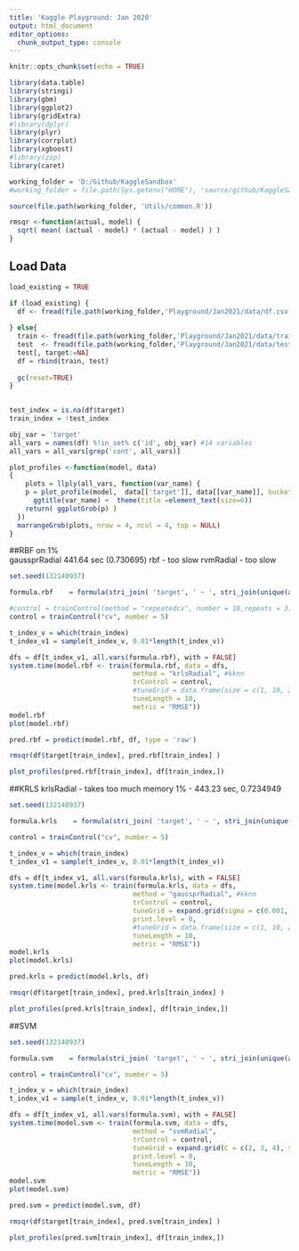 ---
title: 'Kaggle Playground: Jan 2020'
output: html_document
editor_options: 
  chunk_output_type: console
---

```{r setup, include=FALSE}
knitr::opts_chunk$set(echo = TRUE)

library(data.table)
library(stringi)
library(gbm)
library(ggplot2)
library(gridExtra)
#library(dplyr)
library(plyr)
library(corrplot)
library(xgboost)
#library(zip)
library(caret)

working_folder = 'D:/Github/KaggleSandbox'
#working_folder = file.path(Sys.getenv("HOME"), 'source/github/KaggleSandbox/')

source(file.path(working_folder, 'Utils/common.R'))

rmsqr <-function(actual, model) {
  sqrt( mean( (actual - model) * (actual - model) ) )
}

```

## Load Data

```{r load_data}


load_existing = TRUE

if (load_existing) {
  df <- fread(file.path(working_folder,'Playground/Jan2021/data/df.csv'), check.names = TRUE)
  
} else{
  train <- fread(file.path(working_folder,'Playground/Jan2021/data/train.csv'), check.names = TRUE)
  test  <- fread(file.path(working_folder,'Playground/Jan2021/data/test.csv'),  check.names = TRUE) # 1459   80
  test[, target:=NA]
  df = rbind(train, test)
  
  gc(reset=TRUE)
}
  

test_index = is.na(df$target)
train_index = !test_index

obj_var = 'target'
all_vars = names(df) %!in_set% c('id', obj_var) #14 variables
all_vars = all_vars[grep('cont', all_vars)]

plot_profiles <-function(model, data)
{
    plots = llply(all_vars, function(var_name) {
    p = plot_profile(model,  data[['target']], data[[var_name]], bucket_count = 50, error_band = 'norm') +
      ggtitle(var_name) +  theme(title =element_text(size=6))
    return( ggplotGrob(p) )
  })
  marrangeGrob(plots, nrow = 4, ncol = 4, top = NULL)
}

```


##RBF
on 1%  
gaussprRadial 441.64 sec (0.730695)
rbf - too slow
rvmRadial - too slow
```{r RBF, eval = FALSE}

set.seed(132140937)

formula.rbf    = formula(stri_join( 'target', ' ~ ', stri_join(unique(all_vars), collapse = ' + ')))

#control = trainControl(method = "repeatedcv", number = 10,repeats = 3)
control = trainControl("cv", number = 5)

t_index_v = which(train_index)
t_index_v1 = sample(t_index_v, 0.01*length(t_index_v))

dfs = df[t_index_v1, all.vars(formula.rbf), with = FALSE]
system.time(model.rbf <- train(formula.rbf, data = dfs, 
                               method = "krlsRadial", #kknn
                               trControl = control,
                               #tuneGrid = data.frame(size = c(1, 10, 20, 100, 1000)), #use instead of tuneLength
                               tuneLength = 10,
                               metric = "RMSE"))
model.rbf
plot(model.rbf)

pred.rbf = predict(model.rbf, df, type = 'raw')

rmsqr(df$target[train_index], pred.rbf[train_index] )

plot_profiles(pred.rbf[train_index], df[train_index,])

```

##KRLS
krlsRadial - takes too much memory
1% -  443.23  sec, 0.7234949
```{r KRLS, eval = FALSE}

set.seed(132140937)

formula.krls    = formula(stri_join( 'target', ' ~ ', stri_join(unique(all_vars), collapse = ' + ')))

control = trainControl("cv", number = 5)

t_index_v = which(train_index)
t_index_v1 = sample(t_index_v, 0.01*length(t_index_v))

dfs = df[t_index_v1, all.vars(formula.krls), with = FALSE]
system.time(model.krls <- train(formula.krls, data = dfs, 
                               method = "gaussprRadial", #kknn
                               trControl = control,
                               tuneGrid = expand.grid(sigma = c(0.001, 0.01) ),
                               print.level = 0,
                               #tuneGrid = data.frame(size = c(1, 10, 20, 100, 1000)), #use instead of tuneLength
                               tuneLength = 10,
                               metric = "RMSE"))
model.krls
plot(model.krls)

pred.krls = predict(model.krls, df)

rmsqr(df$target[train_index], pred.krls[train_index] )

plot_profiles(pred.krls[train_index], df[train_index,])

```

##SVM

```{r SVM, eval = FALSE}

set.seed(132140937)

formula.svm    = formula(stri_join( 'target', ' ~ ', stri_join(unique(all_vars), collapse = ' + ')))

control = trainControl("cv", number = 5)

t_index_v = which(train_index)
t_index_v1 = sample(t_index_v, 0.01*length(t_index_v))

dfs = df[t_index_v1, all.vars(formula.svm), with = FALSE]
system.time(model.svm <- train(formula.svm, data = dfs, 
                               method = "svmRadial",
                               trControl = control,
                               tuneGrid = expand.grid(C = c(2, 3, 4), sigma = seq(1, 6)),
                               print.level = 0,
                               tuneLength = 10,
                               metric = "RMSE"))
model.svm
plot(model.svm)

pred.svm = predict(model.svm, df)

rmsqr(df$target[train_index], pred.svm[train_index] )

plot_profiles(pred.svm[train_index], df[train_index,])

```
